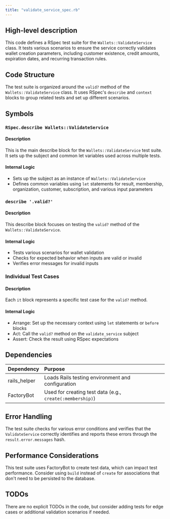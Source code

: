 ```yaml
---
title: "validate_service_spec.rb"
---
```


## High-level description
This code defines a RSpec test suite for the `Wallets::ValidateService` class. It tests various scenarios to ensure the service correctly validates wallet creation parameters, including customer existence, credit amounts, expiration dates, and recurring transaction rules.

## Code Structure
The test suite is organized around the `valid?` method of the `Wallets::ValidateService` class. It uses RSpec's `describe` and `context` blocks to group related tests and set up different scenarios.

## Symbols

### `RSpec.describe Wallets::ValidateService`
#### Description
This is the main describe block for the `Wallets::ValidateService` test suite. It sets up the subject and common let variables used across multiple tests.

#### Internal Logic
- Sets up the subject as an instance of `Wallets::ValidateService`
- Defines common variables using `let` statements for result, membership, organization, customer, subscription, and various input parameters

### `describe '.valid?'`
#### Description
This describe block focuses on testing the `valid?` method of the `Wallets::ValidateService`.

#### Internal Logic
- Tests various scenarios for wallet validation
- Checks for expected behavior when inputs are valid or invalid
- Verifies error messages for invalid inputs

### Individual Test Cases
#### Description
Each `it` block represents a specific test case for the `valid?` method.

#### Internal Logic
- Arrange: Set up the necessary context using `let` statements or `before` blocks
- Act: Call the `valid?` method on the `validate_service` subject
- Assert: Check the result using RSpec expectations

## Dependencies
| Dependency | Purpose |
|:-----------|:--------|
| rails_helper | Loads Rails testing environment and configuration |
| FactoryBot | Used for creating test data (e.g., `create(:membership)`) |

## Error Handling
The test suite checks for various error conditions and verifies that the `ValidateService` correctly identifies and reports these errors through the `result.error.messages` hash.

## Performance Considerations
This test suite uses FactoryBot to create test data, which can impact test performance. Consider using `build` instead of `create` for associations that don't need to be persisted to the database.

## TODOs
There are no explicit TODOs in the code, but consider adding tests for edge cases or additional validation scenarios if needed.